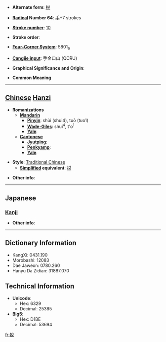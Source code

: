 * '''Alternate form''': [[捝]]

* '''[[Wiktionary:Chinese radical index| Radical]] Number 64''': [[Wiktionary:Chinese radical index 手|手]]+7 strokes

* '''[[Wiktionary:Chinese total strokes index|Stroke number]]''': [[Wiktionary:Chinese total strokes index 10|10]]

* '''Stroke order''': 

* '''[[Wiktionary:Chinese four corner index|Four-Corner System]]''': 5801<sub>6</sub>

* '''[[Wiktionary:Chinese Cangjie index|Cangjie input]]''': 手金口山 (QCRU)

* '''Graphical Significance and Origin''': 

* '''Common Meaning'''

----

== [[Chinese]] [[Hanzi]] ==

* '''Romanizations'''
** '''[[Mandarin]]'''
*** '''[[Pinyin]]''': shùi (shui4), tuō (tuo1)
*** '''[[Wade-Giles]]''': shui<sup>4</sup>, t'o<sup>1</sup>
*** '''[[Yale]]''': 
** '''[[Cantonese]]'''
*** '''[[Jyutping]]''':
*** '''[[Penkyamp]]''': 
*** '''[[Yale]]''': 

* '''Style''': [[Traditional Chinese]] 
** '''[[Simplified Chinese|Simplified]] equivalent''': [[捝]]

* '''Other info''': 

----

==Japanese==
===[[Kanji]]===
{{kanji|on readings=[[たつ]] (tatsu), [[たち]] (tachi), [[せい]] (sei), [[えい]] (ei)|kun readings=[[とく]] (toku)}}

* '''Other info''':  

----

== Dictionary Information ==

* KangXi: 0431.190
* Morobashi: 12083
* Dae Jaweon: 0780.260
* Hanyu Da Zidian: 31887.070

== Technical Information ==

* '''Unicode''':
** Hex: 6329
** Decimal: 25385
* '''Big5''':
** Hex: D1BE
** Decimal: 53694

[[fr:挩]]
